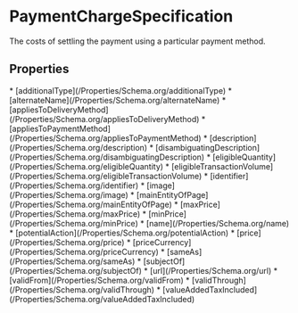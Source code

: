   
# PaymentChargeSpecification

The costs of settling the payment using a particular payment method.

## Properties

<Grid>
* [additionalType](/Properties/Schema.org/additionalType)
* [alternateName](/Properties/Schema.org/alternateName)
* [appliesToDeliveryMethod](/Properties/Schema.org/appliesToDeliveryMethod)
* [appliesToPaymentMethod](/Properties/Schema.org/appliesToPaymentMethod)
* [description](/Properties/Schema.org/description)
* [disambiguatingDescription](/Properties/Schema.org/disambiguatingDescription)
* [eligibleQuantity](/Properties/Schema.org/eligibleQuantity)
* [eligibleTransactionVolume](/Properties/Schema.org/eligibleTransactionVolume)
* [identifier](/Properties/Schema.org/identifier)
* [image](/Properties/Schema.org/image)
* [mainEntityOfPage](/Properties/Schema.org/mainEntityOfPage)
* [maxPrice](/Properties/Schema.org/maxPrice)
* [minPrice](/Properties/Schema.org/minPrice)
* [name](/Properties/Schema.org/name)
* [potentialAction](/Properties/Schema.org/potentialAction)
* [price](/Properties/Schema.org/price)
* [priceCurrency](/Properties/Schema.org/priceCurrency)
* [sameAs](/Properties/Schema.org/sameAs)
* [subjectOf](/Properties/Schema.org/subjectOf)
* [url](/Properties/Schema.org/url)
* [validFrom](/Properties/Schema.org/validFrom)
* [validThrough](/Properties/Schema.org/validThrough)
* [valueAddedTaxIncluded](/Properties/Schema.org/valueAddedTaxIncluded)
</Grid>

